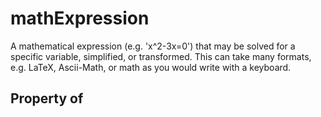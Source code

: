   

# mathExpression

A mathematical expression (e.g. 'x^2-3x=0') that may be solved for a specific variable, simplified, or transformed. This can take many formats, e.g. LaTeX, Ascii-Math, or math as you would write with a keyboard.

## Property of



